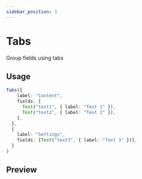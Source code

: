 ```yaml
---
sidebar_position: 3
---
```


# Tabs

Group fields using tabs

## Usage

```ts
Tabs({
    label: "Content",
    fields: [
      Text("text1", { label: "Text 1" }),
      Text("text2", { label: "Text 2" }),
    ],
  },
  {
    label: "Settings",
    fields: [Text("text3", { label: "Text 3" })],
  }
)
```

## Preview


<TabsPreview />

